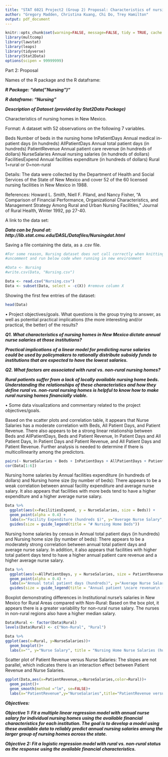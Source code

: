 ```yaml
---
title: "STAT 6021 Project2 (Group 2) Proposal: Characteristics of nursing homes in New Mexico."
author: "Gregory Madden, Christina Kuang, Chi Do, Trey Hamilton"
output: pdf_document
---
```


```r
knitr::opts_chunk$set(warning=FALSE, message=FALSE, tidy = TRUE, cache =TRUE)
library(multcomp)
library(lawstat)
library(leaps)
library(tidyverse)
library(Stat2Data)
options(scipen = 99999999) 

```

Part 2: Proposal

Names of the R package and the R dataframe: 

***R Package: "data("Nursing")"***

***R dataframe: "Nursing"***

***Description of Dataset (provided by Stat2Data Package)***

Characteristics of nursing homes in New Mexico.

Format: A dataset with 52 observations on the following 7 variables.

Beds	Number of beds in the nursing home
InPatientDays	Annual medical in-patient days (in hundreds)
AllPatientDays	Annual total patient days (in hundreds)
PatientRevenue	Annual patient care revenue (in hundreds of dollars)
NurseSalaries	Annual nursing salaries (in hundreds of dollars)
FacilitiesExpend	Annual facilities expenditure (in hundreds of dollars)
Rural	1=rural or 0=non-rural

Details: The data were collected by the Department of Health and Social Services of the State of New Mexico and cover 52 of the 60 licensed nursing facilities in New Mexico in 1988.

References: 
Howard L. Smith, Niell F. Piland, and Nancy Fisher, "A Comparison of Financial Performance, Organizational Characteristics, and Management Strategy Among Rural and Urban Nursing Facilities," Journal of Rural Health, Winter 1992, pp 27-40.

A link to the data set: 

***Data can be found at: http://lib.stat.cmu.edu/DASL/Datafiles/Nursingdat.html***

Saving a file containing the data, as a .csv file. 

```r

#For some reason, Nursing dataset does not call correctly when knitting markdown so commented here
#uncomment and run below code when running in new environment

#Data <- Nursing
#write.csv(Data, "Nursing.csv")

Data <- read.csv("Nursing.csv")
Data <- subset(Data, select = -c(X)) #remove column X
```

Showing the first few entries of the dataset: 

```r

head(Data)


```


• Project objectives/goals. What questions is the group trying to answer, as well as potential practical implications (the more interesting and/or practical, the better) of the results?  

***Q1. What characteristics of nursing homes in New Mexico dictate annual nurse salaries at those institutions? ***

***Practical implications of a linear model for predicting nurse salaries could be used by policymakers to rationally distribute subsidy funds to institutions that are expected to have the lowest salaries.***

***Q2. What factors are associated with rural vs. non-rural nursing homes?  ***

***Rural patients suffer from a lack of locally available nursing home beds. Understanding the relationships of these characteristics and how they define  rural vs. non-rural nursing homes is helpful to know how to make rural nursing homes financially viable. ***

• Some data visualizations and commentary related to the project objectives/goals. 

Based on the scatter plots and correlation table, it appears that Nurse Salaries has a moderate correlation with Beds, All Patient Days, and Patient Revenue. There also appears to be a strong linear relationship between Beds and AllPatientDays, Beds and Patient Revenue, In Patient Days and All Patient Days, In Patient Days and Patient Revenue, and All Patient Days and Patient Revenue. Further analysis is needed to determine if there is multicollinearity among the predictors. 

```r
pairs(~ NurseSalaries + Beds + InPatientDays + AllPatientDays + PatientRevenue + FacilitiesExpend, data = Data, lower.panel = NULL)
cor(Data[1:6])
```

Nursing home salaries by Annual facilities expenditure (in hundreds of dollars) and Nursing home size (by number of beds): 
There appears to be a weak correlation between annual facility expenditure and average nurse salary. It also appears that facilities with more beds tend to have a higher expenditure and a higher average nurse salary.  

```r

Data %>%
  ggplot(aes(x=FacilitiesExpend, y = NurseSalaries, size = Beds)) +
  geom_point(alpha = 0.4) +
  labs(x="Facility Expenditure (hundreds $)", y="Average Nurse Salary", title = "Nursing Home Nurse Salaries (hundreds $)") +
  guides(size = guide_legend(title = "# Nursing Home Beds"))
```


Nursing home salaries by census in Annual total patient days (in hundreds) and Nursing home size (by number of beds): 
There appears to be a moderately strong correlation between annual total patient days and average nurse salary. In addition, it also appears that facilities with higher total patient days tend to have a higher annual patient care revenue and a higher average nurse salary.

```r
Data %>%
  ggplot(aes(x=AllPatientDays, y = NurseSalaries, size = PatientRevenue)) +
  geom_point(alpha = 0.4) +
  labs(x="Annual total patient days (hundreds)", y="Average Nurse Salary (hundreds $)", title = "Nursing Home Nurse Salaries") +
  guides(size = guide_legend(title = "Annual patient \ncare revenue\n (hundreds $)"))
```


Boxplot demonstrating differences in Institutional nurse's salaries in New Mexico for Rural Areas compared with Non-Rural: 
Based on the box plot, it appears there is a greater variability for non-rural nurse salary. The nurses in non-rural regions also have a higher median salary. 

```r
Data$Rural <- factor(Data$Rural)
levels(Data$Rural) <- c("Non-Rural", "Rural")

Data %>%
ggplot(aes(x=Rural, y=NurseSalaries))+
  geom_boxplot()+
  labs(x="", y="Nurse Salary", title = "Nursing Home Nurse Salaries (hundreds $)") 

```
Scatter plot of Patient Revenue versus Nurse Salaries: 
The slopes are not parallel, which indicates there is an interaction effect between Patient Revenue and Nurse Salaries.
```r
ggplot(Data,aes(x=PatientRevenue,y=NurseSalaries,color=Rural))+
  geom_point()+
  geom_smooth(method ="lm", se=FALSE)+
  labs(x="PatientRevenue",y="NurseSalaries",title="PatientRevenue versus NurseSalaries")
```

***Objectives:***

***Objective 1: Fit a multiple linear regression model with annual nurse salary for individual nursing homes using the available financial characteristics for each institution. The goal is to develop a model using these available data to reliably predict annual nursing salaries among the larger group of nursing homes across the state. ***


***Objective 2: Fit a logistic regression model with rural vs. non-rural status as the response using the available financial characteristics. ***


